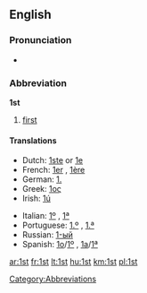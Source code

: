 ==English==

===Pronunciation===
* {{audio|en-us-1st.ogg|Audio (US)}}

===Abbreviation===
'''1st'''

# [[first]]

====Translations====
{{trans-top|abbreviation of "fist"}}
* Dutch: [[1ste]] or [[1e]]
* French: [[1er]] {{m}}, [[1ère]] {{f}}
* German: [[1.]]
* Greek: [[1ος]]
* Irish: [[1ú]]
{{trans-mid}}
* Italian: [[1º]] {{m}}, [[1ª]] {{f}}
* Portuguese: [[1.º]] {{m}}, [[1.ª]] {{f}}
* Russian: [[1-ый]]
* Spanish: [[1o]]/[[1º]] {{m}}, [[1a]]/[[1ª]] {{f}}
{{trans-bottom}}

[[Category:Abbreviations]]

[[ar:1st]]
[[fr:1st]]
[[lt:1st]]
[[hu:1st]]
[[km:1st]]
[[pl:1st]]